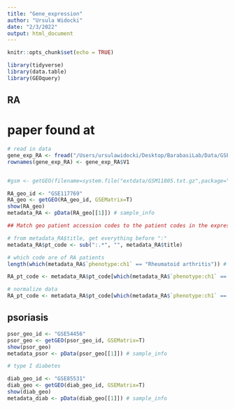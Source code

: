 ```yaml
---
title: "Gene_expression"
author: "Ursula Widocki"
date: "2/3/2022"
output: html_document
---
```

```r
knitr::opts_chunk$set(echo = TRUE)
```

```r
library(tidyverse)
library(data.table)
library(GEOquery)
```


## RA 
# paper found at 
```r
# read in data
gene_exp_RA <- fread("/Users/ursulawidocki/Desktop/BarabasiLab/Data/GSE117769_ra-counts-matrix-EnsembIDs-GRCh37.p10.txt") # gene data
rownames(gene_exp_RA) <- gene_exp_RA$V1


#gsm <- getGEO(filename=system.file("extdata/GSM11805.txt.gz",package="GEOquery"))

RA_geo_id <- "GSE117769"
RA_geo <- getGEO(RA_geo_id, GSEMatrix=T)
show(RA_geo)
metadata_RA <- pData(RA_geo[[1]]) # sample_info


```
```r
## Match geo patient accession codes to the patient codes in the expression data

# from metadata_RA$title, get everything before ":"
metadata_RA$pt_code <- sub(":.*", "", metadata_RA$title)

# which code are of RA patients
length(which(metadata_RA$`phenotype:ch1` == "Rheumatoid arthritis")) # 51

RA_pt_code <- metadata_RA$pt_code[which(metadata_RA$`phenotype:ch1` == "Rheumatoid arthritis")]

```



```r
# normalize data
RA_pt_code <- metadata_RA$pt_code[which(metadata_RA$`phenotype:ch1` == "Rheumatoid arthritis")]


```




## psoriasis
```r
psor_geo_id <- "GSE54456"
psor_geo <- getGEO(psor_geo_id, GSEMatrix=T)
show(psor_geo)
metadata_psor <- pData(psor_geo[[1]]) # sample_info
```
```r
# type I diabetes

diab_geo_id <- "GSE85531"
diab_geo <- getGEO(diab_geo_id, GSEMatrix=T)
show(diab_geo)
metadata_diab <- pData(diab_geo[[1]]) # sample_info
```

```r

```










































